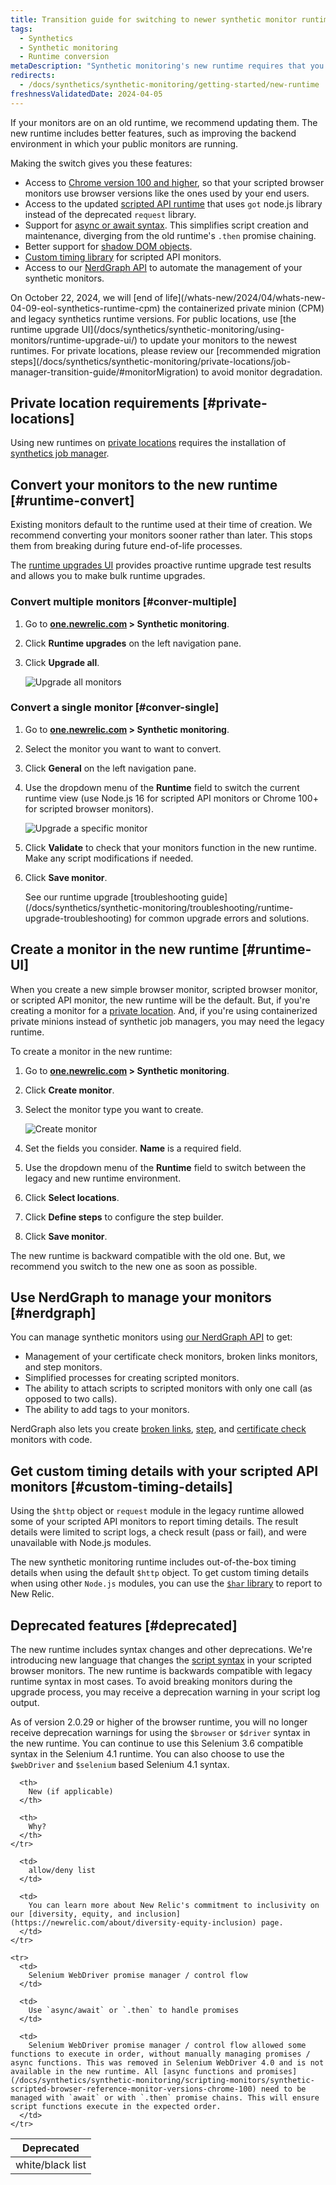 ```yaml
---
title: Transition guide for switching to newer synthetic monitor runtime
tags:
  - Synthetics
  - Synthetic monitoring
  - Runtime conversion
metaDescription: "Synthetic monitoring's new runtime requires that you make some changes to your already existing monitors."
redirects: 
  - /docs/synthetics/synthetic-monitoring/getting-started/new-runtime
freshnessValidatedDate: 2024-04-05
---
```


If your monitors are on an old runtime, we recommend updating them. The new runtime includes better features, such as improving the backend environment in which your public monitors are running.

Making the switch gives you these features:

* Access to [Chrome version 100 and higher](/docs/synthetics/synthetic-monitoring/scripting-monitors/synthetic-scripted-browser-reference-monitor-versions-chrome-100), so that your scripted browser monitors use browser versions like the ones used by your end users.
* Access to the updated [scripted API runtime](/docs/synthetics/synthetic-monitoring/using-monitors/manage-monitor-runtimes/#apidependencies) that uses `got` node.js library instead of the deprecated `request` library.
* Support for [async or await syntax](/docs/synthetics/synthetic-monitoring/using-monitors/manage-monitor-runtimes/#browserdependencies). This simplifies script creation and maintenance, diverging from the old runtime's `.then` promise chaining.
* Better support for [shadow DOM objects](/docs/synthetics/synthetic-monitoring/scripting-monitors/synthetic-scripted-browser-reference-monitor-versions-chrome-100/#shadow).
* [Custom timing library](/docs/synthetics/synthetic-monitoring/scripting-monitors/custom-timing-details) for scripted API monitors.
* Access to  our [NerdGraph API](/docs/apis/nerdgraph/examples/nerdgraph-synthetics-tutorial) to automate the management of your synthetic monitors.

<Callout variant="important">
  On October 22, 2024, we will [end of life](/whats-new/2024/04/whats-new-04-09-eol-synthetics-runtime-cpm) the containerized private minion (CPM) and legacy synthetics runtime versions. For public locations, use [the runtime upgrade UI](/docs/synthetics/synthetic-monitoring/using-monitors/runtime-upgrade-ui/) to update your monitors to the newest runtimes. For private locations, please review our [recommended migration steps](/docs/synthetics/synthetic-monitoring/private-locations/job-manager-transition-guide/#monitorMigration) to avoid monitor degradation.
</Callout>

## Private location requirements [#private-locations]

Using new runtimes on [private locations](/docs/synthetics/synthetic-monitoring/private-locations/private-locations-overview-monitor-internal-sites-add-new-locations) requires the installation of [synthetics job manager](/docs/synthetics/synthetic-monitoring/private-locations/install-job-manager).

## Convert your monitors to the new runtime [#runtime-convert]

Existing monitors default to the runtime used at their time of creation. We recommend converting your monitors sooner rather than later. This stops them from breaking during future end-of-life processes.

The [runtime upgrades UI](/docs/synthetics/synthetic-monitoring/using-monitors/runtime-upgrade-ui) provides proactive runtime upgrade test results and allows you to make bulk runtime upgrades.

### Convert multiple monitors [#conver-multiple]

1. Go to <DNT>**[one.newrelic.com](https://one.newrelic.com/all-capabilities) > Synthetic monitoring**</DNT>.

2. Click <DNT>**Runtime upgrades**</DNT> on the left navigation pane.

3. Click <DNT>**Upgrade all**</DNT>.

   <img
     title="Upgrade all monitors"
     alt="Upgrade all monitors"
     src="/images/synthetic_screenshot-full_upgrade-all-monitors.webp"
   />

### Convert a single monitor [#conver-single]

1. Go to <DNT>**[one.newrelic.com](https://one.newrelic.com/all-capabilities) > Synthetic monitoring**</DNT>.

2. Select the monitor you want to want to convert.

3. Click <DNT>**General**</DNT> on the left navigation pane.

4. Use the dropdown menu of the <DNT>**Runtime**</DNT> field to switch the current runtime view (use Node.js 16 for scripted API monitors or Chrome 100+ for scripted browser monitors).

   <img
     title="Upgrade a specific monitor"
     alt="Upgrade a specific monitor"
     src="/images/synthetic_screenshot-full_upgrade-one-monitor.webp"
   />

5. Click <DNT>**Validate**</DNT> to check that your monitors function in the new runtime. Make any script modifications if needed.

6. Click <DNT>**Save monitor**</DNT>.

   <Callout variant="tip">
     See our runtime upgrade [troubleshooting guide](/docs/synthetics/synthetic-monitoring/troubleshooting/runtime-upgrade-troubleshooting) for common upgrade errors and solutions.
   </Callout>

## Create a monitor in the new runtime [#runtime-UI]

When you create a new simple browser monitor, scripted browser monitor, or scripted API monitor, the new runtime will be the default. But, if you're creating a monitor for a [private location](/docs/synthetics/synthetic-monitoring/private-locations/monitor-private-locations). And, if you're using containerized private minions instead of synthetic job managers, you may need the legacy runtime.

To create a monitor in the new runtime:

1. Go to <DNT>**[one.newrelic.com](https://one.newrelic.com/all-capabilities) > Synthetic monitoring**</DNT>.

2. Click <DNT>**Create monitor**</DNT>.

3. Select the monitor type you want to create.

   <img
     title="Create monitor"
     alt="Create monitor"
     src="/images/synthetic_screenshot-crop_create-monitor.webp"
   />

4. Set the fields you consider. <DNT>**Name**</DNT> is a required field.

5. Use the dropdown menu of the <DNT>**Runtime**</DNT> field to switch between the legacy and new runtime environment.

6. Click <DNT>**Select locations**</DNT>.

7. Click <DNT>**Define steps**</DNT> to configure the step builder.

8. Click <DNT>**Save monitor**</DNT>.

The new runtime is backward compatible with the old one. But, we recommend you switch to the new one as soon as possible.

## Use NerdGraph to manage your monitors [#nerdgraph]

You can manage synthetic monitors using [our NerdGraph API](/docs/apis/nerdgraph/examples/nerdgraph-synthetics-tutorial) to get:

* Management of your certificate check monitors, broken links monitors, and step monitors.
* Simplified processes for creating scripted monitors.
* The ability to attach scripts to scripted monitors with only one call (as opposed to two calls).
* The ability to add tags to your monitors.

NerdGraph also lets you create [broken links](/docs/apis/nerdgraph/examples/nerdgraph-synthetics-tutorial/#create-broken-links), [step](/docs/apis/nerdgraph/examples/nerdgraph-synthetics-tutorial/#create-step), and [certificate check](/docs/apis/nerdgraph/examples/nerdgraph-synthetics-tutorial/#create-certificate-check) monitors with code.

## Get custom timing details with your scripted API monitors [#custom-timing-details]

Using the `$http` object or `request` module in the legacy runtime allowed some of your scripted API monitors to report timing details. The result details were limited to script logs, a check result (pass or fail), and were unavailable with Node.js modules.

The new synthetic monitoring runtime includes out-of-the-box timing details when using the default `$http` object. To get custom timing details when using other `Node.js` modules, you can use the [`$har` library](/docs/synthetics/synthetic-monitoring/scripting-monitors/custom-timing-details) to report to New Relic.

## Deprecated features [#deprecated]

The new runtime includes syntax changes and other deprecations. We're introducing new language that changes the [script syntax](/docs/synthetics/synthetic-monitoring/scripting-monitors/synthetic-scripted-browser-reference-monitor-versions-chrome-100) in your scripted browser monitors. The new runtime is backwards compatible with legacy runtime syntax in most cases. To avoid breaking monitors during the upgrade process, you may receive a deprecation warning in your script log output.

As of version 2.0.29 or higher of the browser runtime, you will no longer receive deprecation warnings for using the `$browser` or `$driver` syntax in the new runtime. You can continue to use this Selenium 3.6 compatible syntax in the Selenium 4.1 runtime. You can also choose to use the `$webDriver` and `$selenium` based Selenium 4.1 syntax.

<table>
  <thead>
    <tr>
      <th style={{ width: "100px" }}>
        Deprecated
      </th>

      <th>
        New (if applicable)
      </th>

      <th>
        Why?
      </th>
    </tr>
  </thead>

  <tbody>
    <tr>
      <td>
        white/black list
      </td>

      <td>
        allow/deny list
      </td>

      <td>
        You can learn more about New Relic's commitment to inclusivity on our [diversity, equity, and inclusion](https://newrelic.com/about/diversity-equity-inclusion) page.
      </td>
    </tr>

    <tr>
      <td>
        Selenium WebDriver promise manager / control flow
      </td>

      <td>
        Use `async/await` or `.then` to handle promises
      </td>

      <td>
        Selenium WebDriver promise manager / control flow allowed some functions to execute in order, without manually managing promises / async functions. This was removed in Selenium WebDriver 4.0 and is not available in the new runtime. All [async functions and promises](/docs/synthetics/synthetic-monitoring/scripting-monitors/synthetic-scripted-browser-reference-monitor-versions-chrome-100) need to be managed with `await` or with `.then` promise chains. This will ensure script functions execute in the expected order.
      </td>
    </tr>
  </tbody>
</table>
